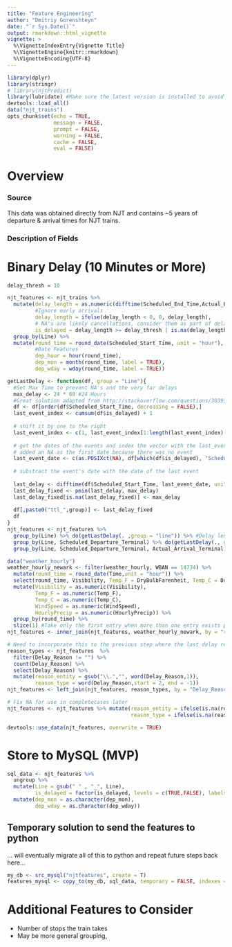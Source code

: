 ```yaml
---
title: "Feature Engineering"
author: "Dmitriy Gorenshteyn"
date: "`r Sys.Date()`"
output: rmarkdown::html_vignette
vignette: >
  %\VignetteIndexEntry{Vignette Title}
  %\VignetteEngine{knitr::rmarkdown}
  %\VignetteEncoding{UTF-8}
---
```


```r
library(dplyr)
library(stringr)
# library(njtPredict)
library(lubridate) #Make sure the latest version is installed to avoid the round error
devtools::load_all()
data("njt_trains")
opts_chunk$set(echo = TRUE,
               message = FALSE,
               prompt = FALSE,
               warning = FALSE,
               cache = FALSE,
               eval = FALSE)

```

# Overview  


### Source  
This data was obtained directly from NJT and contains ~5 years of departure & arrival times for NJT trains.  

### Description of Fields  



# Binary Delay (10 Minutes or More)  
```r
delay_thresh = 10

njt_features <- njt_trains %>%
  mutate(delay_length = as.numeric(difftime(Scheduled_End_Time,Actual_End_Time, units = "mins")),
         #Ignore early arrivals
         delay_length = ifelse(delay_length < 0, 0, delay_length), 
         # NA's are likely cancellations, consider them as part of delays
         is_delayed = delay_length >= delay_thresh | is.na(delay_length)) %>% 
  group_by(Line) %>% 
  mutate(round_time = round_date(Scheduled_Start_Time, unit = "hour"), # Used as key to match to weather
         #Date Features
         dep_hour = hour(round_time),
         dep_mon = month(round_time, label = TRUE),
         dep_wday = wday(round_time, label = TRUE))
```

```r
getLastDelay <- function(df, group = "Line"){
  #Set Max Time to prevent NA's and the very far delays  
  max_delay <- 24 * 60 #24 Hours
  #Great solution adapted from http://stackoverflow.com/questions/30391333/calculate-days-since-last-event-in-r
  df <- df[order(df$Scheduled_Start_Time, decreasing = FALSE),]
  last_event_index <- cumsum(df$is_delayed) + 1
  
  # shift it by one to the right
  last_event_index <- c(1, last_event_index[1:length(last_event_index) - 1])
  
  # get the dates of the events and index the vector with the last_event_index, 
  # added an NA as the first date because there was no event
  last_event_date <- c(as.POSIXct(NA), df[which(df$is_delayed), "Scheduled_Start_Time"])[last_event_index]
  
  # substract the event's date with the date of the last event
  
  last_delay <- difftime(df$Scheduled_Start_Time, last_event_date, units = "mins")
  last_delay_fixed <- pmin(last_delay, max_delay)
  last_delay_fixed[is.na(last_delay_fixed)] <- max_delay
  
  df[,paste0("ttl_",group)] <- last_delay_fixed
  df
}
njt_features <- njt_features %>% 
  group_by(Line) %>% do(getLastDelay(. ,group = "line")) %>% #Delay length on line
  group_by(Line, Scheduled_Departure_Terminal) %>% do(getLastDelay(., group = "dep_line")) %>% #Delay length considering departure station
  group_by(Line, Scheduled_Departure_Terminal, Actual_Arrival_Terminal) %>% do(getLastDelay(., group = "dep_arv_line")) #Delay length considering both departure & arrival station

```

```r
data("weather_hourly")
weather_hourly_newark <- filter(weather_hourly, WBAN == 14734) %>% 
  mutate(round_time = round_date(Time,unit = "hour")) %>% 
  select(round_time, Visibility, Temp_F = DryBulbFarenheit, Temp_C = DryBulbCelsius, WindSpeed, HourlyPrecip) %>% 
  mutate(Visibility = as.numeric(Visibility),
         Temp_F = as.numeric(Temp_F),
         Temp_C = as.numeric(Temp_C),
         WindSpeed = as.numeric(WindSpeed),
         HourlyPrecip = as.numeric(HourlyPrecip)) %>% 
  group_by(round_time) %>% 
  slice(1) #Take only the first entry when more than one entry exists per hour
njt_features <- inner_join(njt_features, weather_hourly_newark, by = "round_time")
```

```r
# Need to incorporate this to the previous step where the last delay reason is used (or possibly last reported reason)
reason_types <- njt_features  %>% 
  filter(Delay_Reason != "") %>%
  count(Delay_Reason) %>%
  select(Delay_Reason) %>% 
  mutate(reason_entity = gsub("\\.","", word(Delay_Reason,1)),
         reason_type = word(Delay_Reason,start = 2, end = -1))
njt_features <- left_join(njt_features, reason_types, by = "Delay_Reason")

# Fix NA for use in completecases later
njt_features <- njt_features %>% mutate(reason_entity = ifelse(is.na(reason_entity),"",reason_entity),
                                        reason_type = ifelse(is.na(reason_type),"",reason_type))

```


```r
devtools::use_data(njt_features, overwrite = TRUE)
```

# Store to MySQL (MVP)  
```r
sql_data <- njt_features %>% 
  ungroup %>% 
  mutate(Line = gsub(" " , "_", Line),
         is_delayed = factor(is_delayed, levels = c(TRUE,FALSE), labels = c("Yes","No"))) %>% 
  mutate(dep_mon = as.character(dep_mon),
         dep_wday = as.character(dep_wday))

```

## Temporary solution to send the features to python  

... will eventually migrate all of this to python and repeat future steps back here...

```r
my_db <- src_mysql("njtfeatures", create = T)
features_mysql <- copy_to(my_db, sql_data, temporary = FALSE, indexes = list("Scheduled_Start_Time", "Line"))
```


# Additional Features to Consider  
* Number of stops the train takes  
* May be more general grouping, 
